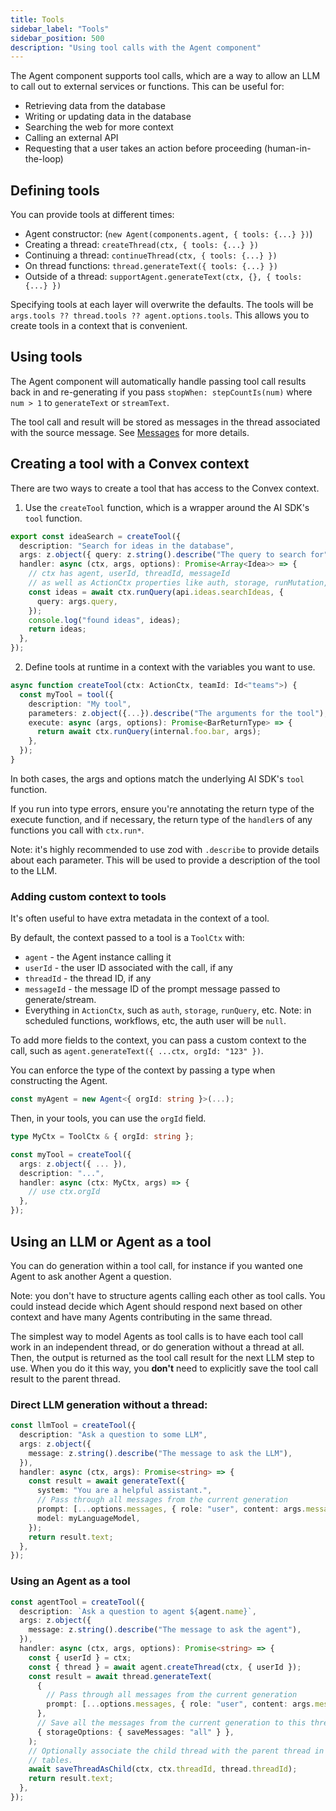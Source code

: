 ```yaml
---
title: Tools
sidebar_label: "Tools"
sidebar_position: 500
description: "Using tool calls with the Agent component"
---
```


The Agent component supports tool calls, which are a way to allow an LLM to call
out to external services or functions. This can be useful for:

- Retrieving data from the database
- Writing or updating data in the database
- Searching the web for more context
- Calling an external API
- Requesting that a user takes an action before proceeding (human-in-the-loop)

## Defining tools

You can provide tools at different times:

- Agent constructor: (`new Agent(components.agent, { tools: {...} })`)
- Creating a thread: `createThread(ctx, { tools: {...} })`
- Continuing a thread: `continueThread(ctx, { tools: {...} })`
- On thread functions: `thread.generateText({ tools: {...} })`
- Outside of a thread: `supportAgent.generateText(ctx, {}, { tools: {...} })`

Specifying tools at each layer will overwrite the defaults. The tools will be
`args.tools ?? thread.tools ?? agent.options.tools`. This allows you to create
tools in a context that is convenient.

## Using tools

The Agent component will automatically handle passing tool call results back in
and re-generating if you pass `stopWhen: stepCountIs(num)` where `num > 1` to
`generateText` or `streamText`.

The tool call and result will be stored as messages in the thread associated
with the source message. See [Messages](./messages.mdx) for more details.

## Creating a tool with a Convex context

There are two ways to create a tool that has access to the Convex context.

1. Use the `createTool` function, which is a wrapper around the AI SDK's `tool`
   function.

```ts
export const ideaSearch = createTool({
  description: "Search for ideas in the database",
  args: z.object({ query: z.string().describe("The query to search for") }),
  handler: async (ctx, args, options): Promise<Array<Idea>> => {
    // ctx has agent, userId, threadId, messageId
    // as well as ActionCtx properties like auth, storage, runMutation, and runAction
    const ideas = await ctx.runQuery(api.ideas.searchIdeas, {
      query: args.query,
    });
    console.log("found ideas", ideas);
    return ideas;
  },
});
```

2. Define tools at runtime in a context with the variables you want to use.

```ts
async function createTool(ctx: ActionCtx, teamId: Id<"teams">) {
  const myTool = tool({
    description: "My tool",
    parameters: z.object({...}).describe("The arguments for the tool"),
    execute: async (args, options): Promise<BarReturnType> => {
      return await ctx.runQuery(internal.foo.bar, args);
    },
  });
}
```

In both cases, the args and options match the underlying AI SDK's `tool`
function.

If you run into type errors, ensure you're annotating the return type of the
execute function, and if necessary, the return type of the `handler`s of any
functions you call with `ctx.run*`.

Note: it's highly recommended to use zod with `.describe` to provide details
about each parameter. This will be used to provide a description of the tool to
the LLM.

### Adding custom context to tools

It's often useful to have extra metadata in the context of a tool.

By default, the context passed to a tool is a `ToolCtx` with:

- `agent` - the Agent instance calling it
- `userId` - the user ID associated with the call, if any
- `threadId` - the thread ID, if any
- `messageId` - the message ID of the prompt message passed to generate/stream.
- Everything in `ActionCtx`, such as `auth`, `storage`, `runQuery`, etc. Note:
  in scheduled functions, workflows, etc, the auth user will be `null`.

To add more fields to the context, you can pass a custom context to the call,
such as `agent.generateText({ ...ctx, orgId: "123" })`.

You can enforce the type of the context by passing a type when constructing the
Agent.

```ts
const myAgent = new Agent<{ orgId: string }>(...);
```

Then, in your tools, you can use the `orgId` field.

```ts
type MyCtx = ToolCtx & { orgId: string };

const myTool = createTool({
  args: z.object({ ... }),
  description: "...",
  handler: async (ctx: MyCtx, args) => {
    // use ctx.orgId
  },
});
```

## Using an LLM or Agent as a tool

You can do generation within a tool call, for instance if you wanted one Agent
to ask another Agent a question.

Note: you don't have to structure agents calling each other as tool calls. You
could instead decide which Agent should respond next based on other context and
have many Agents contributing in the same thread.

The simplest way to model Agents as tool calls is to have each tool call work in
an independent thread, or do generation without a thread at all. Then, the
output is returned as the tool call result for the next LLM step to use. When
you do it this way, you **don't** need to explicitly save the tool call result
to the parent thread.

### Direct LLM generation without a thread:

```ts
const llmTool = createTool({
  description: "Ask a question to some LLM",
  args: z.object({
    message: z.string().describe("The message to ask the LLM"),
  }),
  handler: async (ctx, args): Promise<string> => {
    const result = await generateText({
      system: "You are a helpful assistant.",
      // Pass through all messages from the current generation
      prompt: [...options.messages, { role: "user", content: args.message }],
      model: myLanguageModel,
    });
    return result.text;
  },
});
```

### Using an Agent as a tool

```ts
const agentTool = createTool({
  description: `Ask a question to agent ${agent.name}`,
  args: z.object({
    message: z.string().describe("The message to ask the agent"),
  }),
  handler: async (ctx, args, options): Promise<string> => {
    const { userId } = ctx;
    const { thread } = await agent.createThread(ctx, { userId });
    const result = await thread.generateText(
      {
        // Pass through all messages from the current generation
        prompt: [...options.messages, { role: "user", content: args.message }],
      },
      // Save all the messages from the current generation to this thread.
      { storageOptions: { saveMessages: "all" } },
    );
    // Optionally associate the child thread with the parent thread in your own
    // tables.
    await saveThreadAsChild(ctx, ctx.threadId, thread.threadId);
    return result.text;
  },
});
```
